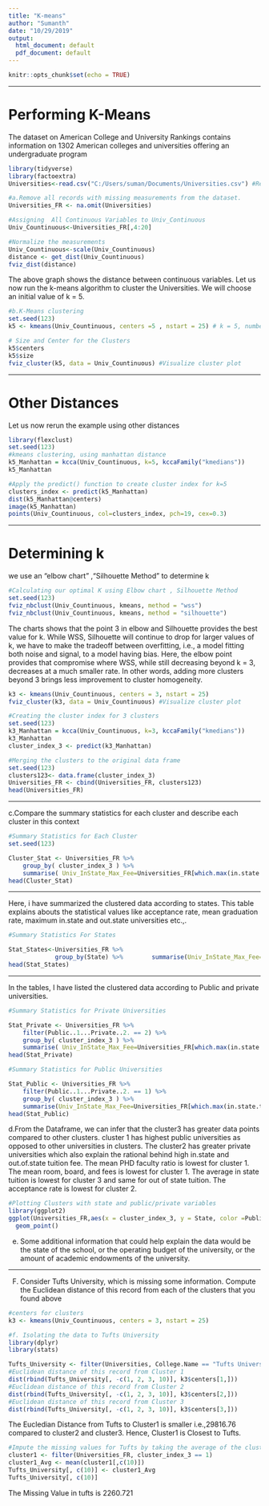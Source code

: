 ---
title: "K-means"
author: "Sumanth"
date: "10/29/2019"
output:
  html_document: default
  pdf_document: default
---

```{r setup, include=FALSE}
knitr::opts_chunk$set(echo = TRUE)
```
***

# Performing K-Means 

The dataset on American College and University Rankings contains information on 1302 American colleges and universities offering an undergraduate program


```{r}
library(tidyverse) 
library(factoextra) 
Universities<-read.csv("C:/Users/suman/Documents/Universities.csv") #Read The Data

#a.Remove all records with missing measurements from the dataset.
Universities_FR <- na.omit(Universities)

#Assigning  All Continuous Variables to Univ_Continuous
Univ_Countinuous<-Universities_FR[,4:20]

#Normalize the measurements
Univ_Countinuous<-scale(Univ_Countinuous)
distance <- get_dist(Univ_Countinuous)
fviz_dist(distance)
```

The above graph shows the distance between continuous variables. Let us now run the k-means algorithm to cluster the Universities. We will choose an initial value of k = 5.
```{r}
#b.K-Means clustering
set.seed(123)
k5 <- kmeans(Univ_Countinuous, centers =5 , nstart = 25) # k = 5, number of restarts = 25

# Size and Center for the Clusters
k5$centers 
k5$size 
fviz_cluster(k5, data = Univ_Countinuous) #Visualize cluster plot
```

***

# Other Distances

Let us now rerun the example using other distances
```{r}
library(flexclust)
set.seed(123)
#kmeans clustering, using manhattan distance
k5_Manhattan = kcca(Univ_Countinuous, k=5, kccaFamily("kmedians"))
k5_Manhattan
```

```{r}
#Apply the predict() function to create cluster index for k=5
clusters_index <- predict(k5_Manhattan)
dist(k5_Manhattan@centers)
image(k5_Manhattan)
points(Univ_Countinuous, col=clusters_index, pch=19, cex=0.3)
```

***

# Determining k

we use an "elbow chart" ,"Silhouette Method" to determine k
```{r}
#Calculating our optimal K using Elbow chart , Silhouette Method
set.seed(123)
fviz_nbclust(Univ_Countinuous, kmeans, method = "wss")
fviz_nbclust(Univ_Countinuous, kmeans, method = "silhouette")
```
The charts shows that the point 3 in elbow and Silhouette provides the best value for k. While WSS, Silhouette will continue to drop for larger values of k, we have to make the tradeoff between overfitting, i.e., a model fitting both noise and signal, to a model having bias. Here, the elbow point provides that compromise where WSS, while still decreasing beyond k = 3, decreases at a much smaller rate. In other words, adding more clusters beyond 3 brings less improvement to cluster homogeneity.


```{r}
k3 <- kmeans(Univ_Countinuous, centers = 3, nstart = 25)
fviz_cluster(k3, data = Univ_Countinuous) #Visualize cluster plot

#Creating the cluster index for 3 clusters
set.seed(123)
k3_Manhattan = kcca(Univ_Countinuous, k=3, kccaFamily("kmedians"))
k3_Manhattan
cluster_index_3 <- predict(k3_Manhattan)
```


```{r}
#Merging the clusters to the original data frame
set.seed(123)
clusters123<- data.frame(cluster_index_3)
Universities_FR <- cbind(Universities_FR, clusters123)
head(Universities_FR)
```
***

c.Compare the summary statistics for each cluster and describe each cluster in this context 

```{r}
#Summary Statistics for Each Cluster
set.seed(123)

Cluster_Stat <- Universities_FR %>% 
    group_by( cluster_index_3 ) %>%
    summarise( Univ_InState_Max_Fee=Universities_FR[which.max(in.state.tuition),1],Univ_OutState_Max_Fee=Universities_FR[which.max(out.of.state.tuition),1],low_accept_rate=Universities_FR[which.min(X..appl..accepted),1],Acceptance_rate = sum(X..appl..accepted)/ sum(X..appli..rec.d), Avg_out_state_tuition=mean(out.of.state.tuition), Avg_int_state_tuition=mean(in.state.tuition), mean_PHD_fac=mean(X..fac..w.PHD), mean_stud_fac_ratio=mean(stud..fac..ratio), mean_grad_rate=mean(Graduation.rate), priv_count = sum(Public..1...Private..2. == 2), pub_count = sum(Public..1...Private..2. == 1))
head(Cluster_Stat)
```
***
Here, i have summarized the clustered data according to states. This table explains abouts the statistical values like acceptance rate, mean graduation rate, maximum in.state and out.state universities etc.,.
```{r}
#Summary Statistics For States

Stat_States<-Universities_FR %>% 
             group_by(State) %>%        summarise(Univ_InState_Max_Fee=Universities_FR[which.max(in.state.tuition),1],Univ_OutState_Max_Fee=Universities_FR[which.max(out.of.state.tuition),1],low_accept_rate=Universities_FR[which.min(X..appl..accepted),1],Acceptance_rate = sum(X..appl..accepted)/ sum(X..appli..rec.d), Avg_out_state_tuition=mean(out.of.state.tuition), Avg_int_state_tuition=mean(in.state.tuition), mean_PHD_fac=mean(X..fac..w.PHD), mean_stud_fac_ratio=mean(stud..fac..ratio), mean_grad_rate=mean(Graduation.rate), priv_count = sum(Public..1...Private..2. == 2), pub_count = sum(Public..1...Private..2. == 1))
head(Stat_States)
```
***
In the tables, I have listed the clustered data according to Public and private universities.
```{r}
#Summary Statistics for Private Universities

Stat_Private <- Universities_FR %>% 
    filter(Public..1...Private..2. == 2) %>%
    group_by( cluster_index_3 ) %>%
    summarise( Univ_InState_Max_Fee=Universities_FR[which.max(in.state.tuition),1],Univ_OutState_Max_Fee=Universities_FR[which.max(out.of.state.tuition),1],low_accept_rate=Universities_FR[which.min(X..appl..accepted),1],Acceptance_rate = sum(X..appl..accepted)/ sum(X..appli..rec.d), Avg_out_state_tuition=mean(out.of.state.tuition), Avg_int_state_tuition=mean(in.state.tuition), mean_PHD_fac=mean(X..fac..w.PHD), mean_stud_fac_ratio=mean(stud..fac..ratio), mean_grad_rate=mean(Graduation.rate))
head(Stat_Private)
```

```{r}
#Summary Statistics for Public Universities

Stat_Public <- Universities_FR %>% 
    filter(Public..1...Private..2. == 1) %>%
    group_by( cluster_index_3 ) %>%
    summarise(Univ_InState_Max_Fee=Universities_FR[which.max(in.state.tuition),1],Univ_OutState_Max_Fee=Universities_FR[which.max(out.of.state.tuition),1],low_accept_rate=Universities_FR[which.min(X..appl..accepted),1], Acceptance_rate = sum(X..appl..accepted)/ sum(X..appli..rec.d), Avg_out_state_tuition=mean(out.of.state.tuition), Avg_int_state_tuition=mean(in.state.tuition), mean_PHD_fac=mean(X..fac..w.PHD), mean_stud_fac_ratio=mean(stud..fac..ratio), mean_grad_rate=mean(Graduation.rate))
head(Stat_Public)
```

d.From the Dataframe, we can infer that the cluster3 has greater data points compared to other clusters. cluster 1 has highest public universities as opposed to other universities in clusters. The cluster2 has greater private universities which also explain the rational behind high in.state and out.of.state tuition fee. The mean PHD faculty ratio is lowest for cluster 1. The mean room, board, and fees is lowest for cluster 1. The average in state tuition is lowest for cluster 3 and same for out of state tuition. The acceptance rate is lowest for cluster 2.

```{r}
#Plotting Clusters with state and public/private variables
library(ggplot2)
ggplot(Universities_FR,aes(x = cluster_index_3, y = State, color =Public..1...Private..2.)) +  
  geom_point()
```

e. Some additional information that could help explain the data would be the state of the school, or the operating budget of the university, or the amount of academic endowments of the university.

***

F.	Consider Tufts University, which is missing some information. Compute the Euclidean distance of this record from each of the clusters that you found above

```{r}
#centers for clusters
k3 <- kmeans(Univ_Countinuous, centers = 3, nstart = 25)

#f. Isolating the data to Tufts University
library(dplyr)
library(stats)

Tufts_University <- filter(Universities, College.Name == "Tufts University")
#Euclidean distance of this record from Cluster 1
dist(rbind(Tufts_University[, -c(1, 2, 3, 10)], k3$centers[1,]))
#Euclidean distance of this record from Cluster 2
dist(rbind(Tufts_University[, -c(1, 2, 3, 10)], k3$centers[2,]))
#Euclidean distance of this record from Cluster 3
dist(rbind(Tufts_University[, -c(1, 2, 3, 10)], k3$centers[3,]))
```
The Eucledian Distance from Tufts to Cluster1 is smaller i.e.,29816.76 compared to cluster2 and cluster3. Hence, Cluster1 is Closest to Tufts.


```{r}
#Impute the missing values for Tufts by taking the average of the cluster on those measurements. 
cluster1 <- filter(Universities_FR, cluster_index_3 == 1)
cluster1_Avg <- mean(cluster1[,c(10)])
Tufts_University[, c(10)] <- cluster1_Avg
Tufts_University[, c(10)]
```

The Missing Value in tufts is 2260.721




